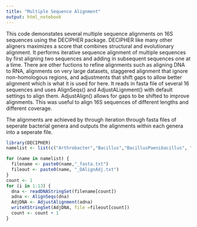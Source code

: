 ```yaml
---
title: "Multiple Sequence Alignment"
output: html_notebook
---
```


This code demonstates several multiple sequence alignments on 16S sequences using the DECIPHER package.  DECIPHER like many other aligners maximizes a score that combines structural and evolutionary alignment. It performs iterative sequence alignment of multiple sequences by first aligning two sequences and adding in subsequent sequences one at a time. There are other fuctions to refine alignments such as aligning DNA to RNA, alignments on very large datasets, staggered alignment that ignore non-homologous regions, and adjustments that shift gaps to allow better alignment which is what it is used for here.
It reads in fasta file of several 16 sequences and uses AlignSeqs() and AdjustALignment() with default settings to align them.  AdjustAlign() allows for gaps to be shifted to improve alignments.  This was useful to align 16S sequences of different lengths and different coverage.

The alignments are achieved by through iteration through fasta files of seperate bacterial genera and outputs the alignments within each genera into a seperate file.


```r
library(DECIPHER)
namelist <- list(c("Arthrobacter","Bacillus","BacillusPaenibacillus", "Brevibacterium","Cellulosimicrobium","Cryptococcus", "Curtobacterium", "Microbacterium", "Paenibacillus","Pantoea","Planococcus","Pseudomonas","Psychrobacter"))

for (name in namelist) {
  filename <- paste0(name,"_fasta.txt")
  fileout <- paste0(name, "_DAlignAdj.txt")
}
count <- 1
for (i in 1:13) {
  dna <- readDNAStringSet(filename[count])
  adna <- AlignSeqs(dna) 
  AdjDNA <- AdjustAlignment(adna)
  writeXStringSet(AdjDNA, file =fileout[count])
  count <- count + 1
}
```






